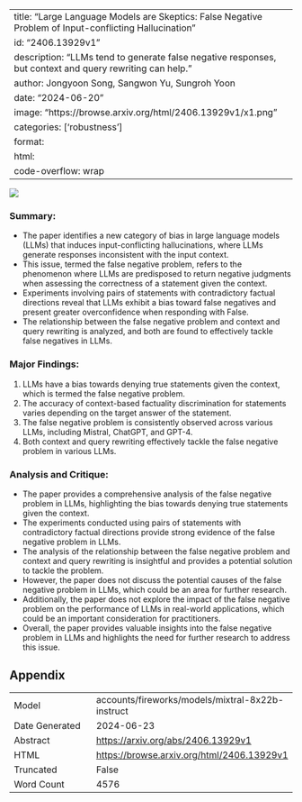 
---
title: "Large Language Models are Skeptics: False Negative Problem of Input-conflicting Hallucination"
id: "2406.13929v1"
description: "LLMs tend to generate false negative responses, but context and query rewriting can help."
author: Jongyoon Song, Sangwon Yu, Sungroh Yoon
date: "2024-06-20"
image: "https://browse.arxiv.org/html/2406.13929v1/x1.png"
categories: ['robustness']
format:
  html:
    code-overflow: wrap
---

![](https://browse.arxiv.org/html/2406.13929v1/x1.png)

### Summary:

- The paper identifies a new category of bias in large language models (LLMs) that induces input-conflicting hallucinations, where LLMs generate responses inconsistent with the input context.
- This issue, termed the false negative problem, refers to the phenomenon where LLMs are predisposed to return negative judgments when assessing the correctness of a statement given the context.
- Experiments involving pairs of statements with contradictory factual directions reveal that LLMs exhibit a bias toward false negatives and present greater overconfidence when responding with False.
- The relationship between the false negative problem and context and query rewriting is analyzed, and both are found to effectively tackle false negatives in LLMs.

### Major Findings:

1. LLMs have a bias towards denying true statements given the context, which is termed the false negative problem.
2. The accuracy of context-based factuality discrimination for statements varies depending on the target answer of the statement.
3. The false negative problem is consistently observed across various LLMs, including Mistral, ChatGPT, and GPT-4.
4. Both context and query rewriting effectively tackle the false negative problem in various LLMs.

### Analysis and Critique:

- The paper provides a comprehensive analysis of the false negative problem in LLMs, highlighting the bias towards denying true statements given the context.
- The experiments conducted using pairs of statements with contradictory factual directions provide strong evidence of the false negative problem in LLMs.
- The analysis of the relationship between the false negative problem and context and query rewriting is insightful and provides a potential solution to tackle the problem.
- However, the paper does not discuss the potential causes of the false negative problem in LLMs, which could be an area for further research.
- Additionally, the paper does not explore the impact of the false negative problem on the performance of LLMs in real-world applications, which could be an important consideration for practitioners.
- Overall, the paper provides valuable insights into the false negative problem in LLMs and highlights the need for further research to address this issue.

## Appendix

|          |          |
|----------|----------|
| Model     | accounts/fireworks/models/mixtral-8x22b-instruct       |
| Date Generated     | 2024-06-23       |
| Abstract | [https://arxiv.org/abs/2406.13929v1](https://arxiv.org/abs/2406.13929v1)        |
| HTML     | [https://browse.arxiv.org/html/2406.13929v1](https://browse.arxiv.org/html/2406.13929v1)       |
| Truncated       | False       |
| Word Count       | 4576       |
